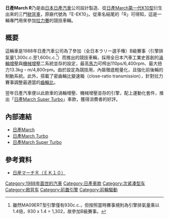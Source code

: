 {{Infobox Automobile
|name          = 日產March R
|aka           = 
|image         = [[File:Nissan_March_R_02.jpg|250px]]
|manufacturer  = [[日產汽車|日產汽車]]
|predecessor   = 
|successor     = 
|class         = 小型車
|production    = 1988年
|layout        = [[前置前驅|FF]]
|transmission  = 五速手動排檔
|engine        = 930c.c.直列四缸SOHC MA09ERT型引擎
|assembly      = 
|body_style    = 三門[[掀背車|掀背車]]
|wheelbase     = 2,300mm
|length        = 3,760mm
|width         = 1,560mm
|height        = 1,405mm
|weight        = 740kg
|fuel_capacity = 
|related       = [[日產March#第一代：K10型（1982年-1992年）|日產March]]
|similar       =
|designer      = 
}}

'''日產March R'''乃是由[[日本|日本]][[日產汽車|日產汽車]]公司設計製造、從[[日產March#第一代：K10型（1982年-1992年）|日產March第一代K10型]]衍生出來的三門[[掀背車|掀背車]]，原廠代號為「E-EK10」。從車名結尾的「R」可得知，這是一輛專門用來參加[[拉力賽|拉力賽]]的競技車輛。

== 概要 ==
這輛車是1988年日產汽車公司為了參加{{link-ja|全日本拉力錦標賽|全日本ラリー選手権}}（{{ja}}全日本ラリー選手権）B級賽事（引擎排氣量1,300c.c.至1,600c.c.<ref>雖然MA09ERT型引擎僅有930c.c.，但按照當時賽事規則為引擎排氣量乘以1.4倍，930 x 1.4 = 1,302，故參加B級賽事。</ref>）而推出的競技車輛，採用全日本汽車工業史首創的[[渦輪增壓器|渦輪增壓]]與[[機械增壓|機械增壓]]二系統並存的設定，最高[[馬力|馬力]]可榨出110ps/6,400rpm、最大扭力13.3kg・m/4,800rpm。由於設定為競技用，內裝徹底輕量化，且強化前後輪的制動系統。此外，搭載了密齒輪比變速箱（close-ratio transmission），針對拉力賽事調整最適當的[[齒輪比|齒輪比]]。

翌年日產汽車便以此款車的渦輪增壓、機械增壓並存的引擎，配上運動化套件，推出「[[日產March_Super_Turbo|日產March Super Turbo]]」車款，獲得消費者的好評。

== 內部連結 ==
* [[日產March|日產March]]
* [[日產March_Turbo|日產March Turbo]]
* [[日產March_Super_Turbo|日產March Super Turbo]]

== 參考資料 ==
* {{ja}}[http://www2s.biglobe.ne.jp/~k5855/tag_01/my_car/ek10/ek10.html 日産マーチＲ（ＥＫ１０）] {{Wayback|url=http://www2s.biglobe.ne.jp/~k5855/tag_01/my_car/ek10/ek10.html |date=20160308040823 }}
{{Reflist}}

[[Category:1988年面世的汽車|Category:1988年面世的汽車]]
[[Category:日產車款|Category:日產車款]]
[[Category:次紧凑型车|Category:次紧凑型车]]
[[Category:掀背车|Category:掀背车]]
[[Category:前置引擎|Category:前置引擎]]
[[Category:前輪驅動|Category:前輪驅動]]
